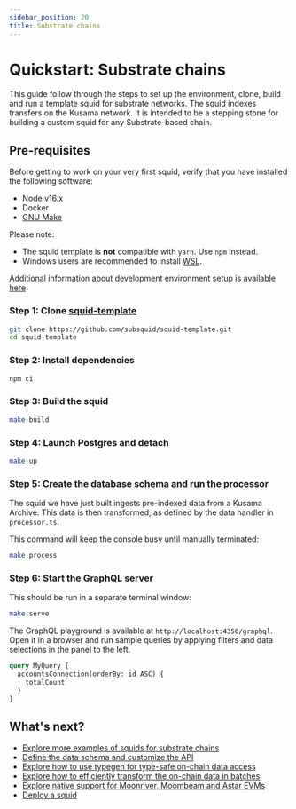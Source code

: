 ```yaml
---
sidebar_position: 20
title: Substrate chains
---
```


# Quickstart: Substrate chains

This guide follow through the steps to set up the environment, clone, build and run a template squid for substrate networks. The squid indexes transfers on the Kusama network. It is intended to be a stepping stone for building a custom squid for any Substrate-based chain.

## Pre-requisites

Before getting to work on your very first squid, verify that you have installed the following software: 

- Node v16.x
- Docker 
- [GNU Make](https://www.gnu.org/software/make/)

Please note:
- The squid template is **not** compatible with `yarn`. Use `npm` instead.
- Windows users are recommended to install [WSL](https://docs.microsoft.com/en-us/windows/wsl/).

Additional information about development environment setup is available [here](/tutorials/development-environment-set-up).

### Step 1: Clone <span><a href="https://github.com/subsquid/squid-template">squid-template</a></span>

```bash
git clone https://github.com/subsquid/squid-template.git
cd squid-template
```

###  Step 2: Install dependencies

```bash
npm ci
```

### Step 3: Build the squid

```bash
make build
```

### Step 4: Launch Postgres and detach

```bash
make up
```


### Step 5: Create the database schema and run the processor

 The squid we have just built ingests pre-indexed data from a Kusama Archive. This data is then transformed, as defined by the data handler in `processor.ts`.
 
 This command will keep the console busy until manually terminated:

```bash
make process
```



### Step 6: Start the GraphQL server

This should be run in a separate terminal window:

```bash
make serve
```

The GraphQL playground is available at `http://localhost:4350/graphql`. Open it in a browser and run
sample queries by applying filters and data selections in the panel to the left.

```graphql
query MyQuery {
  accountsConnection(orderBy: id_ASC) {
    totalCount
  }
}
```

## What's next?

- [Explore more examples of squids for substrate chains](/develop-a-squid/examples#substrate-processor)
- [Define the data schema and customize the API](/develop-a-squid/schema-file)
- [Explore how to use typegen for type-safe on-chain data access](/develop-a-squid/typegen/squid-substrate-typegen)
- [Explore how to efficiently transform the on-chain data in batches](/develop-a-squid/substrate-processor)
- [Explore native support for Moonriver, Moombeam and Astar EVMs](/develop-a-squid/substrate-processor/evm-support)
- [Deploy a squid](/deploy-squid)

